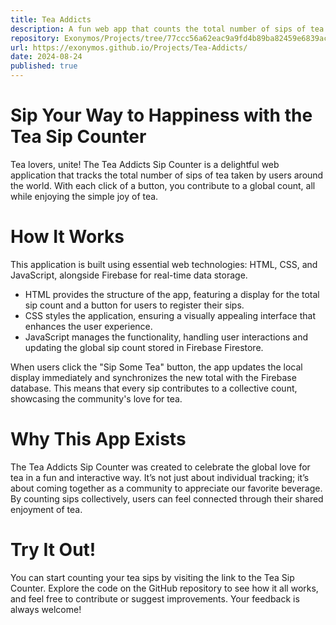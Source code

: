 ```yaml
---
title: Tea Addicts
description: A fun web app that counts the total number of sips of tea taken by users globally.
repository: Exonymos/Projects/tree/77ccc56a62eac9a9fd4b89ba82459e6839acd4d3/Tea-Addicts
url: https://exonymos.github.io/Projects/Tea-Addicts/
date: 2024-08-24
published: true
---
```



# Sip Your Way to Happiness with the Tea Sip Counter
Tea lovers, unite! The Tea Addicts Sip Counter is a delightful web application that tracks the total number of sips of tea taken by users around the world. With each click of a button, you contribute to a global count, all while enjoying the simple joy of tea.

# How It Works
This application is built using essential web technologies: HTML, CSS, and JavaScript, alongside Firebase for real-time data storage.
- HTML provides the structure of the app, featuring a display for the total sip count and a button for users to register their sips.
- CSS styles the application, ensuring a visually appealing interface that enhances the user experience.
- JavaScript manages the functionality, handling user interactions and updating the global sip count stored in Firebase Firestore.

When users click the "Sip Some Tea" button, the app updates the local display immediately and synchronizes the new total with the Firebase database. This means that every sip contributes to a collective count, showcasing the community's love for tea.

# Why This App Exists
The Tea Addicts Sip Counter was created to celebrate the global love for tea in a fun and interactive way. It’s not just about individual tracking; it’s about coming together as a community to appreciate our favorite beverage. By counting sips collectively, users can feel connected through their shared enjoyment of tea.

# Try It Out!
You can start counting your tea sips by visiting the link to the Tea Sip Counter. Explore the code on the GitHub repository to see how it all works, and feel free to contribute or suggest improvements. Your feedback is always welcome!

<script defer src="https://cdn.commento.io/js/commento.js"></script>
<div id="commento"></div>
